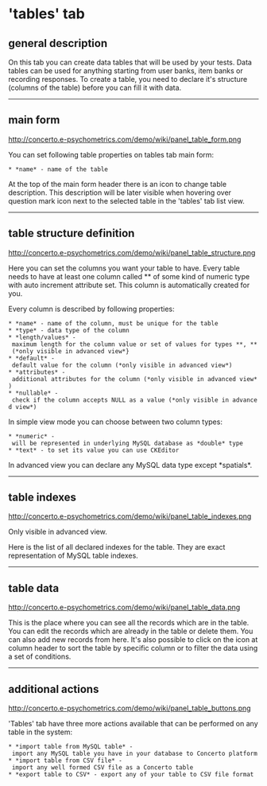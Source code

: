 ='tables' tab=

==general description==

On this tab you can create data tables that will be used by your tests. Data tables can be used for anything starting from user banks, item banks or recording responses. To create a table, you need to declare it's structure (columns of the table) before you can fill it with data.

----

==main form==

http://concerto.e-psychometrics.com/demo/wiki/panel_table_form.png

You can set following table properties on tables tab main form:

 * *name* - name of the table

At the top of the main form header there is an icon to change table description. This description will be later visible when hovering over question mark icon next to the selected table in the 'tables' tab list view.

----

==table structure definition==

http://concerto.e-psychometrics.com/demo/wiki/panel_table_structure.png

Here you can set the columns you want your table to have. Every table needs to have at least one column called *{{{id}}}* of some kind of numeric type with auto increment attribute set. This column is automatically created for you.

Every column is described by following properties:

 * *name* - name of the column, must be unique for the table
 * *type* - data type of the column
 * *length/values* - maximum length for the column value or set of values for types *{{{enum}}}*, *{{{set}}}* (*only visible in advanced view*}
 * *default* - default value for the column (*only visible in advanced view*)
 * *attributes* - additional attributes for the column (*only visible in advanced view*)
 * *nullable* - check if the column accepts NULL as a value (*only visible in advanced view*)

In simple view mode you can choose between two column types:

 * *numeric* - will be represented in underlying MySQL database as *double* type
 * *text* - to set its value you can use CKEditor

In advanced view you can declare any MySQL data type except *spatials*.

----

==table indexes==

http://concerto.e-psychometrics.com/demo/wiki/panel_table_indexes.png

Only visible in advanced view.

Here is the list of all declared indexes for the table. They are exact representation of MySQL table indexes. 

----

==table data==

http://concerto.e-psychometrics.com/demo/wiki/panel_table_data.png

This is the place where you can see all the records which are in the table. You can edit the records which are already in the table or delete them. You can also add new records from here. It's also possible to click on the icon at column header to sort the table by specific column or to filter the data using a set of conditions.

----

==additional actions==

http://concerto.e-psychometrics.com/demo/wiki/panel_table_buttons.png

'Tables' tab have three more actions available that can be performed on any table in the system:

 * *import table from MySQL table* - import any MySQL table you have in your database to Concerto platform
 * *import table from CSV file* - import any well formed CSV file as a Concerto table
 * *export table to CSV* - export any of your table to CSV file format